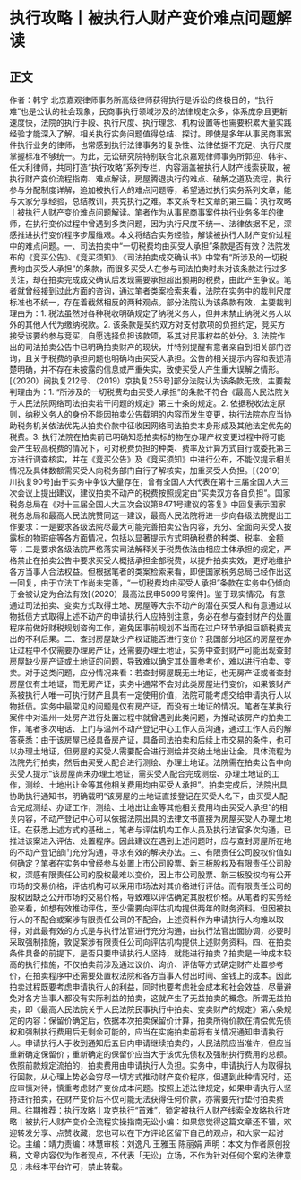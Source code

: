 # 执行攻略丨被执行人财产变价难点问题解读
## 正文
作者：韩宇 北京嘉观律师事务所高级律师获得执行是诉讼的终极目的，“执行难”也是公认的社会现象，民商事执行领域涉及的法律规定众多，体系庞杂且更新速度快，法院的执行手段、执行尺度、执行理念、机构设置等也需要积累大量实践经验才能深入了解。相关执行实务问题值得总结、探讨。即使是多年从事民商事案件执行业务的律师，也常感到执行法律事务的复杂性、法律依据不充足、执行尺度掌握标准不够统一。为此，无讼研究院特别联合北京嘉观律师事务所郭迎、韩宇、任大利律师，共同打造“执行攻略”系列专栏，内容涵盖被执行人财产线索获取，被执行财产变价流程指南、难点解读，房屋腾退执行的难点、破解之道及流程，执行参与分配制度详解，追加被执行人的难点问题等，希望通过执行实务系列文章，能与大家分享经验，总结教训，共克执行之难。本文系专栏文章的第三篇：执行攻略丨被执行人财产变价难点问题解读。笔者作为从事民商事案件执行业务多年的律师，在执行变价过程中曾遇到多类问题，因为执行尺度不统一、法律依据不足，深感推进执行变价程序步履维艰。本文将结合实务经验，解读被执行人财产变价过程中的难点问题。一、司法拍卖中“一切税费均由买受人承担”条款是否有效？法院发布的《竞买公告》、《竞买须知》、《司法拍卖成交确认书》中常有“所涉及的一切税费均由买受人承担”的条款，而很多买受人在参与司法拍卖时未对该条款进行过多关注，却在拍卖完成成交确认后发现需要承担超出预期的税费，由此产生争议。笔者就曾经接到过此方面的咨询，通过笔者类案检索来看，法院在实务中的裁判尺度标准也不统一，存在着截然相反的两种观点。部分法院认为该条款有效，主要裁判理由为：1. 税法虽然对各种税收明确规定了纳税义务人，但并未禁止纳税义务人以外的其他人代为缴纳税款。2. 该条款是契约双方对支付款项的负担约定，竞买方接受该要约参与竞买，自愿选择负担该款项，系其对民事权益的处分。3. 法院作出的司法拍卖公告中已明确拍卖财产的现状，并特别提醒有意者亲自到相关部门咨询，且关于税费的承担问题也明确均由买受人承担。公告的相关提示内容和表述清楚明确，并不存在未披露的信息或严重失实，致使买受人产生重大误解之情形。[（2020）闽执复212号、（2019）京执复256号]部分法院认为该条款无效，主要裁判理由为：1. “所涉及的一切税费均由买受人承担”的条款不符合《最高人民法院关于人民法院网络司法拍卖若干问题的规定》第三十条的规定。2. 依据税收法定原则，纳税义务人的身份不能因拍卖公告载明的内容而发生变更，执行法院亦应当协助税务机关依法优先从拍卖价款中征收因网络司法拍卖本身形成及其他法定优先的税费。3. 执行法院在拍卖前已明确知悉拍卖标的物在办理产权变更过程中将可能会产生较高税费的情况下，可对税费负担的种类、费率及计算方式自行或委托第三方进行调查核实，并在《竞买公告》及《竞买须知》中进行公布，不能仅提示相关情况及具体数额需买受人向税务部门自行了解核实，加重买受人负担。[（2019）川执复90号]由于实务中争议大量存在，曾有全国人大代表在第十三届全国人大三次会议上提出建议，建议拍卖不动产的税费按照规定由“买卖双方各自负担”。国家税务总局在《对十三届全国人大三次会议第8471号建议的答复》中回复表示国家税务总局和最高人民法院赞同这一建议，最高人民法院将进一步向各级法院提出工作要求：一是要求各级法院尽最大可能完善拍卖公告内容，充分、全面向买受人披露标的物瑕疵等各方面情况，包括以显著提示方式明确税费的种类、税率、金额等；二是要求各级法院严格落实司法解释关于税费依法由相应主体承担的规定，严格禁止在拍卖公告中要求买受人概括承担全部税费，以提升拍卖实效，更好地维护各方当事人合法权益。但根据笔者的类案检索来看，即便国家税务总局已经作出这一回复，由于立法工作尚未完善，“一切税费均由买受人承担”条款在实务中仍倾向于会被认定为合法有效[（2020）最高法民申5099号案件]。鉴于现实情况，有意通过司法拍卖、变卖方式取得土地、房屋等大宗不动产的潜在买受人和有意通过以物抵债方式取得上述不动产的申请执行人应特别注意，务必在参与查封财产的处置程序前做好财税规划咨询工作，避免因事前规划不当而在过户环节承担巨额税费支出的不利后果。二、查封房屋缺少产权证能否进行变价？我国部分地区的房屋在办证过程中不仅需要办理房产证，还需要办理土地证，实务中查封财产可能出现查封房屋缺少房产证或土地证的问题，导致难以确定其处置参考价，难以进行拍卖、变卖。对于这类问题，应分情况来看：若查封房屋既无土地证，也无房产证或者查封房屋仅有土地证，而无房产证，实务中通常不会对此类房屋进行变价，如果该财产系被执行人唯一可执行财产且具有一定使用价值，法院可能考虑交给申请执行人以物抵债。实务中最常见的问题是仅有房产证，而没有土地证的情况。笔者在某执行案件中对温州一处房产进行处置过程中就曾遇到此类问题，为推动该房产的拍卖工作，笔者多次电话、上门与温州不动产登记中心工作人员沟通，通过工作人员的解答获悉：由于该房屋已经具备房产证，具备司法拍卖和后续上市交易的条件，也可以办理土地证，但房屋的买受人需要配合进行测绘并交纳土地出让金。具体流程为法院先行拍卖，然后由买受人配合进行测绘、办理土地证。法院需在拍卖公告中向买受人提示“该房屋尚未办理土地证，需买受人配合完成测绘、办理土地证的工作，测绘、土地出让金等其他相关费用均由买受人承担”。拍卖完成后，法院出具协助执行通知书，明确载明“该房屋的土地证直接登记在买受人名下，由买受人配合完成测绘、办证工作，测绘、土地出让金等其他相关费用均由买受人承担”的相关内容，不动产登记中心可以依据法院出具的法律文书直接为房屋买受人办理土地证。在获悉上述方式的基础上，笔者与评估机构工作人员及执行法官多次沟通，已推进该案进入评估、处置程序。因此建议在遇到上述问题时，应与查封房屋所在地的不动产登记部门充分沟通，寻求有效的解决办法。三、有限责任公司股权价值如何确定？笔者在实务中曾经参与处置上市公司股票、新三板股权及有限责任公司股权，深感有限责任公司的股权最难以变价，因上市公司股票、新三板股权均有公开市场的交易价格，评估机构可以采用市场法对其价格进行评估。而有限责任公司的股权因缺乏公开市场的交易价格，导致难以评估确定其股权价格。从笔者的实务经验来看，如想有效推动评估，至少需要向评估机构提供两年的财务资料。但因被执行人的不配合或案涉有限责任公司的不配合，上述资料作为申请执行人均难以取得，对此最有效的方式是与执行法官进行充分沟通，由执行法官出面协调，必要时采取强制措施，敦促案涉有限责任公司向评估机构提供上述财务资料。四、在拍卖条件具备的前提下，是否只要申请执行人坚持，就能进行拍卖？拍卖是一种成本较高的执行措施，不仅拍卖前涉及通过议价、询价、评估等方式确定财产处置参考价，在拍卖程序中还需要处置权法院和各方当事人付出时间、金钱上的成本。因此拍卖过程既要考虑申请执行人的利益，同时也要考虑社会成本和社会效益，尽量避免对各方当事人都没有实际利益的拍卖，这就产生了无益拍卖的概念。所谓无益拍卖，即《最高人民法院关于人民法院民事执行中拍卖、变卖财产的规定》第六条规定的内容：保留价确定后，依据本次拍卖保留价计算，拍卖所得价款在清偿优先债权和强制执行费用后无剩余可能的，应当在实施拍卖前将有关情况通知申请执行人。申请执行人于收到通知后五日内申请继续拍卖的，人民法院应当准许，但应当重新确定保留价；重新确定的保留价应当大于该优先债权及强制执行费用的总额。     依照前款规定流拍的，拍卖费用由申请执行人负担。实务中，申请执行人为取得执行回款，从心理上势必会穷尽一切方式推动财产变价程序，但遇到此种情况时，还应审慎对待，慎重考虑财产变价成本问题。按照上述法律规定，如果申请执行人坚持进行拍卖，在财产变价后不仅可能无法获得任何价款，亦需要先行垫付拍卖费用。往期推荐：执行攻略丨攻克执行“首难”，锁定被执行人财产线索全攻略执行攻略丨被执行人财产变价全流程实操指南无讼小编：如果您觉得这篇文章还不错，欢迎转发分享、点赞收藏，您也可以在下方评论区留下自己的观点，和大家一起讨论。主编：靖力责编：林慧审核：刘逸凡 王雅玉 陈丽娟 声明：本文为作者原创投稿，文章内容仅为作者观点，不代表「无讼」立场，不作为针对任何个案的法律意见；未经本平台许可，禁止转载。